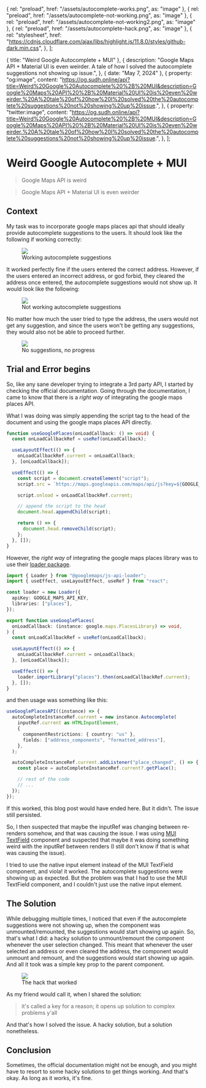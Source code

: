 
  { rel: "preload", href: "/assets/autocomplete-works.png", as: "image" },
  { rel: "preload", href: "/assets/autocomplete-not-working.png", as: "image" },
  { rel: "preload", href: "/assets/autocomplete-not-working2.png", as: "image" },
  { rel: "preload", href: "/assets/autocomplete-hack.png", as: "image" },
  {
    rel: "stylesheet",
    href: "https://cdnjs.cloudflare.com/ajax/libs/highlight.js/11.8.0/styles/github-dark.min.css",
  },
];

  { title: "Weird Google Autocomplete + MUI" },
  {
    description:
      "Google Maps API + Material UI is even weirder. A tale of how I solved the autocomplete suggestions not showing up issue.",
  },
  { date: "May 7, 2024" },
  {
    property: "og:image",
    content: "https://og.sudh.online/api?title=Weird%20Google%20Autocomplete%20%2B%20MUI&description=Google%20Maps%20API%20%2B%20Material%20UI%20is%20even%20weirder.%20A%20tale%20of%20how%20I%20solved%20the%20autocomplete%20suggestions%20not%20showing%20up%20issue.",
  },
  {
    property: "twitter:image",
    content: "https://og.sudh.online/api?title=Weird%20Google%20Autocomplete%20%2B%20MUI&description=Google%20Maps%20API%20%2B%20Material%20UI%20is%20even%20weirder.%20A%20tale%20of%20how%20I%20solved%20the%20autocomplete%20suggestions%20not%20showing%20up%20issue.",
  },
];

<BlogTimestamp timestamp="May 7, 2024" />

# Weird Google Autocomplete + MUI

> Google Maps API is weird

> Google Maps API + Material UI is even weirder

## Context

My task was to incorporate google maps places api that should ideally provide autocomplete suggestions to the users.
It should look like the following if working correctly:

<figure className="flex h-full w-full flex-col">
  <img src="/assets/autocomplete-works.png" className="mx-auto w-[30rem]" />
  <figcaption className="mx-auto">Working autocomplete suggestions</figcaption>
</figure>

It worked perfectly fine if the users entered the correct address. However, if the users entered an incorrect address,
or god forbid, they cleared the address once entered, the autocomplete suggestions would not show up. It would look like the following:

<figure className="flex h-full w-full flex-col">
  <img src="/assets/autocomplete-not-working.png" className="mx-auto w-[30rem]" />
  <figcaption className="mx-auto">
    Not working autocomplete suggestions
  </figcaption>
</figure>

No matter how much the user tried to type the address, the users would not get any suggestion, and since the users won't be
getting any suggestions, they would also not be able to proceed further.

<figure className="flex h-full w-full flex-col">
  <img src="/assets/autocomplete-not-working2.png" className="mx-auto w-[30rem]" />
  <figcaption className="mx-auto">No suggestions, no progress</figcaption>
</figure>

## Trial and Error begins

So, like any sane developer trying to integrate a 3rd party API, I started by checking the official documentation.
Going through the documentation, I came to know that there is a _right way_ of integrating the google maps places API.

What I was doing was simply appending the script tag to the head of the document and using the google maps places API directly.

```typescript
function useGooglePlaces(onLoadCallback: () => void) {
  const onLoadCallbackRef = useRef(onLoadCallback);

  useLayoutEffect(() => {
    onLoadCallbackRef.current = onLoadCallback;
  }, [onLoadCallback]);

  useEffect(() => {
    const script = document.createElement("script");
    script.src = `https://maps.googleapis.com/maps/api/js?key=${GOOGLE_MAPS_API_KEY}&libraries=places`;

    script.onload = onLoadCallbackRef.current;

    // append the script to the head
    document.head.appendChild(script);

    return () => {
      document.head.removeChild(script);
    };
  }, []);
}
```

However, the _right way_ of integrating the google maps places library was to use their [loader package](https://developers.google.com/maps/documentation/javascript/overview#js_api_loader_package).

```typescript
import { Loader } from "@googlemaps/js-api-loader";
import { useEffect, useLayoutEffect, useRef } from "react";

const loader = new Loader({
  apiKey: GOOGLE_MAPS_API_KEY,
  libraries: ["places"],
});

export function useGooglePlaces(
  onLoadCallback: (instance: google.maps.PlacesLibrary) => void,
) {
  const onLoadCallbackRef = useRef(onLoadCallback);

  useLayoutEffect(() => {
    onLoadCallbackRef.current = onLoadCallback;
  }, [onLoadCallback]);

  useEffect(() => {
    loader.importLibrary("places").then(onLoadCallbackRef.current);
  }, []);
}
```

and then usage was something like this:

```typescript
useGooglePlacesAPI((instance) => {
  autoCompleteInstanceRef.current = new instance.Autocomplete(
    inputRef.current as HTMLInputElement,
    {
      componentRestrictions: { country: "us" },
      fields: ["address_components", "formatted_address"],
    },
  );

  autoCompleteInstanceRef.current.addListener("place_changed", () => {
    const place = autoCompleteInstanceRef.current?.getPlace();

    // rest of the code
    // ...
  });
});
```

If this worked, this blog post would have ended here. But it didn't. The issue still persisted.

So, I then suspected that maybe the inputRef was changing between re-renders somehow, and that was causing the issue.
I was using [MUI TextField](https://mui.com/material-ui/react-text-field/) component and suspected that maybe it was doing something
weird with the inputRef between renders (I still don't know if that is what was causing the issue).

I tried to use the native input element instead of the MUI TextField component, and viola! it worked. The autocomplete suggestions were showing up as expected.
But the problem was that I had to use the MUI TextField component, and I couldn't just use the native input element.

## The Solution

While debugging multiple times, I noticed that even if the autocomplete suggestions were not showing up, when the component was unmounted/remounted, the suggestions
would start showing up again. So, that's what I did: a hacky solution to unmount/remount the component whenever the user selection changed. This meant that whenever
the user selected an address or even cleared the address, the component would unmount and remount, and the suggestions would start showing up again.
And all it took was a simple <span className="text-accent font-bold">key</span> prop to the parent component.

<figure className="flex h-full w-full flex-col">
  <img src="/assets/autocomplete-hack.png" className="mx-auto w-[30rem]" />
  <figcaption className="mx-auto">The hack that worked</figcaption>
</figure>

As my friend would call it, when I shared the solution:

> it's called a key for a reason; it opens up solution to complex problems y'all

And that's how I solved the issue. A hacky solution, but a solution nonetheless.

## Conclusion

Sometimes, the official documentation might not be enough, and you might have to resort to some hacky solutions to get things working.
And that's okay. As long as it works, it's fine.
